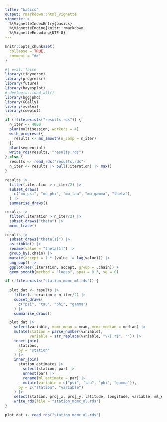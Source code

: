 ```yaml
---
title: "basics"
output: rmarkdown::html_vignette
vignette: >
  %\VignetteIndexEntry{basics}
  %\VignetteEngine{knitr::rmarkdown}
  %\VignetteEncoding{UTF-8}
---
```


```r
knitr::opts_chunk$set(
  collapse = TRUE,
  comment = "#>"
)
```

```r
#| eval: false
library(tidyverse)
library(progressr)
library(future)
library(bayesplot)
# devtools::load_all()
library(bggjphd)
library(GGally)
library(scales)
library(cowplot)


```


```r
if (!file.exists("results.rds")) {
  n_iter <- 4000
  plan(multisession, workers = 4)
  with_progress({
    results <- ms_smooth(n_samp = n_iter)
  })
  plan(sequential)
  write_rds(results, "results.rds")
} else {
  results <- read_rds("results.rds")
  n_iter <- results |> pull(.iteration) |> max()
}
```

```r
results |> 
  filter(.iteration > n_iter/2) |> 
  subset_draws(
    c("mu_psi", "mu_phi", "mu_tau", "mu_gamma", "theta"), 
  ) |> 
  summarise_draws()
```



```r
results |> 
  filter(.iteration > n_iter/2) |>
  subset_draws("theta") |> 
  mcmc_trace()
```

```r
results |> 
  subset_draws("theta[1]") |> 
  as_tibble() |> 
  rename(value = "theta[1]") |> 
  group_by(.chain) |> 
  mutate(accept = 1 * (value != lag(value))) |> 
  ungroup() |> 
  ggplot(aes(.iteration, accept, group = .chain)) +
  geom_smooth(method = "loess", span = 0.3, se = 0)
```


```r
if (!file.exists("station_mcmc_ml.rds")) {
  
  plot_dat <- results |> 
    filter(.iteration > n_iter/2) |> 
    subset_draws(
      c("psi", "tau", "phi", "gamma")
    ) |> 
    summarise_draws()
  
  plot_dat |> 
    select(variable, mcmc_mean = mean, mcmc_median = median) |> 
    mutate(station = parse_number(variable),
           variable = str_replace(variable, "\\[.*$", "")) |> 
    inner_join(
      stations,
      by = "station"
    ) |> 
    inner_join(
      station_estimates |> 
        select(station, par) |> 
        unnest(par) |> 
        rename(ml_estimate = par) |> 
        mutate(variable = c("psi", "tau", "phi", "gamma")),
      by = c("station", "variable")
    ) |> 
    select(station, proj_x, proj_y, latitude, longitude, variable, ml_estimate, mcmc_mean) |> 
    write_rds(file = "station_mcmc_ml.rds")
}

plot_dat <- read_rds("station_mcmc_ml.rds")
```

